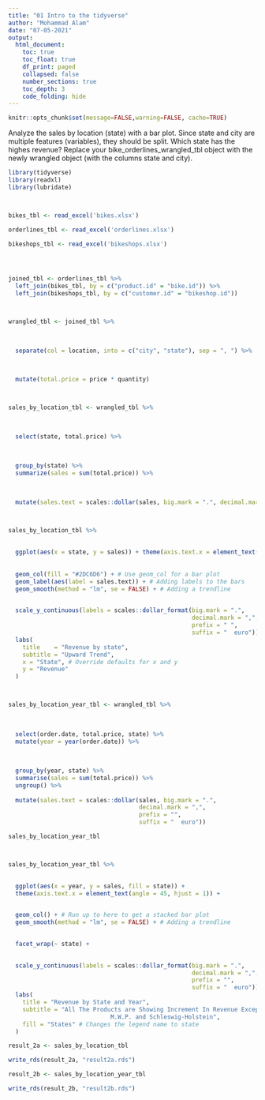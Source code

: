 ---
title: "01 Intro to the tidyverse"
author: "Mohammad Alam"
date: "07-05-2021"
output:
  html_document:
    toc: true
    toc_float: true
    df_print: paged
    collapsed: false
    number_sections: true
    toc_depth: 3
    code_folding: hide
---

```{r setup, include=FALSE}
knitr::opts_chunk$set(message=FALSE,warning=FALSE, cache=TRUE)
```

Analyze the sales by location (state) with a bar plot. Since state and city are multiple features (variables), they should be split. Which state has the highes revenue? Replace your bike_orderlines_wrangled_tbl object with the newly wrangled object (with the columns state and city).

```{r}


library(tidyverse)
library(readxl)
library(lubridate)



bikes_tbl <- read_excel('bikes.xlsx')

orderlines_tbl <- read_excel('orderlines.xlsx')

bikeshops_tbl <- read_excel('bikeshops.xlsx')




joined_tbl <- orderlines_tbl %>% 
  left_join(bikes_tbl, by = c("product.id" = "bike.id")) %>%
  left_join(bikeshops_tbl, by = c("customer.id" = "bikeshop.id"))



wrangled_tbl <- joined_tbl %>% 
  

  
  separate(col = location, into = c("city", "state"), sep = ", ") %>%
  

  
  mutate(total.price = price * quantity)



sales_by_location_tbl <- wrangled_tbl %>%
  

  
  select(state, total.price) %>%
  
 
  
  group_by(state) %>%
  summarize(sales = sum(total.price)) %>%
  

  
  mutate(sales.text = scales::dollar(sales, big.mark = ".", decimal.mark = ",", prefix = "", suffix = "  euro"))



sales_by_location_tbl %>%
  
 
  ggplot(aes(x = state, y = sales)) + theme(axis.text.x = element_text(angle = 45, hjust = 1)) + 
  
  
  geom_col(fill = "#2DC6D6") + # Use geom_col for a bar plot
  geom_label(aes(label = sales.text)) + # Adding labels to the bars
  geom_smooth(method = "lm", se = FALSE) + # Adding a trendline
  

  scale_y_continuous(labels = scales::dollar_format(big.mark = ".", 
                                                    decimal.mark = ",", 
                                                    prefix = " ", 
                                                    suffix = "  euro")) +
  labs(
    title    = "Revenue by state",
    subtitle = "Upward Trend",
    x = "State", # Override defaults for x and y
    y = "Revenue"
  )



sales_by_location_year_tbl <- wrangled_tbl %>%
  
  
  
  select(order.date, total.price, state) %>%
  mutate(year = year(order.date)) %>%
  
  
  
  group_by(year, state) %>%
  summarise(sales = sum(total.price)) %>%
  ungroup() %>%
  
  mutate(sales.text = scales::dollar(sales, big.mark = ".", 
                                     decimal.mark = ",", 
                                     prefix = "", 
                                     suffix = "  euro"))  

sales_by_location_year_tbl    



sales_by_location_year_tbl %>%
  

  ggplot(aes(x = year, y = sales, fill = state)) +
  theme(axis.text.x = element_text(angle = 45, hjust = 1)) +
  

  geom_col() + # Run up to here to get a stacked bar plot
  geom_smooth(method = "lm", se = FALSE) + # Adding a trendline
  

  facet_wrap(~ state) +
  

  scale_y_continuous(labels = scales::dollar_format(big.mark = ".", 
                                                    decimal.mark = ",", 
                                                    prefix = "", 
                                                    suffix = "  euro")) +
  labs(
    title = "Revenue by State and Year",
    subtitle = "All The Products are Showing Increment In Revenue Except Saxony-Anhalt
                             M.W.P. and Schleswig-Holstein",
    fill = "States" # Changes the legend name to state
  )

result_2a <- sales_by_location_tbl

write_rds(result_2a, "result2a.rds")

result_2b <- sales_by_location_year_tbl

write_rds(result_2b, "result2b.rds")


```